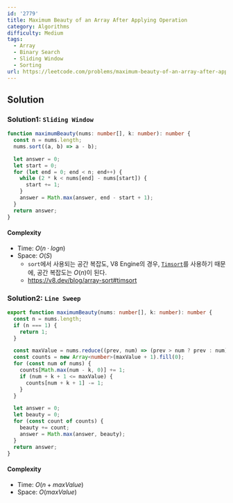 ```yaml
---
id: '2779'
title: Maximum Beauty of an Array After Applying Operation
category: Algorithms
difficulty: Medium
tags:
  - Array
  - Binary Search
  - Sliding Window
  - Sorting
url: https://leetcode.com/problems/maximum-beauty-of-an-array-after-applying-operation
---
```


## Solution

### Solution1: `Sliding Window`

```typescript showLineNumbers
function maximumBeauty(nums: number[], k: number): number {
  const n = nums.length;
  nums.sort((a, b) => a - b);

  let answer = 0;
  let start = 0;
  for (let end = 0; end < n; end++) {
    while (2 * k < nums[end] - nums[start]) {
      start += 1;
    }
    answer = Math.max(answer, end - start + 1);
  }
  return answer;
}
```

#### Complexity

- Time: $O(n \cdot logn)$
- Space: $O(S)$
  - `sort`에서 사용되는 공간 복잡도, V8 Engine의 경우, [`Timsort`](https://en.wikipedia.org/wiki/Timsort)를 사용하기 때문에, 공간 복잡도는 $O(n)$이 된다.
  - https://v8.dev/blog/array-sort#timsort

### Solution2: `Line Sweep`

```typescript showLineNumbers
export function maximumBeauty(nums: number[], k: number): number {
  const n = nums.length;
  if (n === 1) {
    return 1;
  }

  const maxValue = nums.reduce((prev, num) => (prev > num ? prev : num), 0);
  const counts = new Array<number>(maxValue + 1).fill(0);
  for (const num of nums) {
    counts[Math.max(num - k, 0)] += 1;
    if (num + k + 1 <= maxValue) {
      counts[num + k + 1] -= 1;
    }
  }

  let answer = 0;
  let beauty = 0;
  for (const count of counts) {
    beauty += count;
    answer = Math.max(answer, beauty);
  }
  return answer;
}
```

#### Complexity

- Time: $O(n + maxValue)$
- Space: $O(maxValue)$

